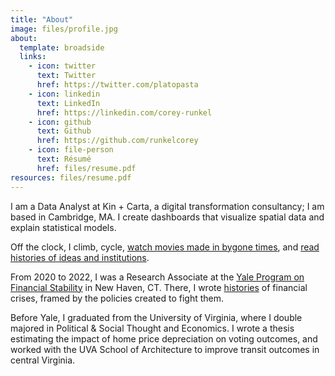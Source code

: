 ```yaml
---
title: "About"
image: files/profile.jpg
about:
  template: broadside
  links:
    - icon: twitter
      text: Twitter
      href: https://twitter.com/platopasta
    - icon: linkedin
      text: LinkedIn
      href: https://linkedin.com/corey-runkel
    - icon: github
      text: Github
      href: https://github.com/runkelcorey
    - icon: file-person
      text: Résumé
      href: files/resume.pdf
resources: files/resume.pdf
---
```


I am a Data Analyst at Kin + Carta, a digital transformation consultancy; I am based in Cambridge, MA.
I create dashboards that visualize spatial data and explain statistical models.

Off the clock, I climb, cycle, [watch movies made in bygone times](https://letterboxd.com/runkelcorey/), and [read histories of ideas and institutions](https://www.goodreads.com/user/show/112898051-corey-runkel).

From 2020 to 2022, I was a Research Associate at the [Yale Program on Financial Stability](https://som.yale.edu/centers/program-on-financial-stability) in New Haven, CT.
There, I wrote [histories](https://papers.ssrn.com/sol3/cf_dev/AbsByAuth.cfm?per_id=3264284) of financial crises, framed by the policies created to fight them.

Before Yale, I graduated from the University of Virginia, where I double majored in Political \& Social Thought and Economics.
I wrote a thesis estimating the impact of home price depreciation on voting outcomes, and worked with the UVA School of Architecture to improve transit outcomes in central Virginia.
